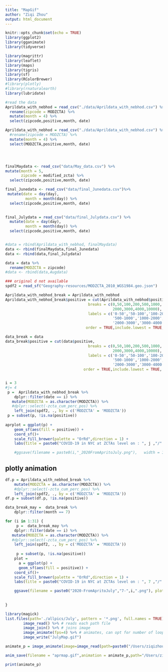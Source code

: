 ```yaml
---
title: "MapGif"
author: "Ziqi Zhou"
output: html_document
---
```


```r
knitr::opts_chunk$set(echo = TRUE)
library(ggplot2)
library(gganimate)
library(tidyverse)

library(magrittr)
library(leaflet)
library(maps)
library(tigris)
library(sf)
library(RColorBrewer)
#library(plotly)
#library(rnaturalearth)
library(lubridate)
```

```r
#read the data
Aprildata_with_nebhod = read_csv("./data/Aprildata_with_nebhod.csv") %>% 
  rename(zipcode = MODZCTA) %>% 
  mutate(month = 4) %>% 
  select(zipcode,positive,month, date) 

Aprildata_with_nebhod = read_csv("./data/Aprildata_with_nebhod.csv") %>% 
  #rename(zipcode = MODZCTA) %>% 
  mutate(month = 4) %>% 
  select(MODZCTA,positive,month, date) 




finalMaydata <- read_csv("data/May_data.csv") %>% 
mutate(month = 5,
       zipcode = modified_zcta) %>% 
  select(zipcode,positive,month, date) 

final_Junedata <- read_csv("data/final_Junedata.csv")%>% 
 mutate(date = day(day),
         month = month(day)) %>% 
  select(zipcode,positive,month, date) 

  
final_Julydata = read_csv("data/final_Julydata.csv") %>% 
  mutate(date = day(day),
         month = month(day)) %>% 
  select(zipcode,positive,month, date) 


#data = rbind(Aprildata_with_nebhod, finalMaydata)
data <- rbind(finalMaydata,final_Junedata)
data <- rbind(data,final_Julydata)

data = data %>% 
  rename(MODZCTA = zipcode)
#data <- rbind(data,Augdata)

### original d not available
spdf2 = read_sf("Geography-resources/MODZCTA_2010_WGS1984.geo.json")
```

```r
Aprildata_with_nebhod_break = Aprildata_with_nebhod
Aprildata_with_nebhod_break$positive = cut(Aprildata_with_nebhod$positive, 
                                     breaks = c(0,50,100,200,500,1000,
                                                2000,3000,4000,10000),
                                     labels = c('0-50','50-100','100-200','200-500',
                                                '500-1000','1000-2000',
                                                '2000-3000','3000-4000','4000+'),
                                    order = TRUE,include.lowest = TRUE, right = TRUE)
```



```r
data_break = data
data_break$positive = cut(data$positive, 
                                     breaks = c(0,50,100,200,500,1000,
                                                2000,3000,4000,10000),
                                     labels = c('0-50','50-100','100-200','200-500',
                                                '500-1000','1000-2000',
                                                '2000-3000','3000-4000','4000+'),
                                   order = TRUE,include.lowest = TRUE, right = TRUE)



```

```r
i = 3
#j= 4
 p =  Aprildata_with_nebhod_break %>% 
    dplyr::filter(date == i) %>% 
   mutate(MODZCTA = as.character(MODZCTA)) %>% 
   #dplyr::select(-zcta_cum_perc_pos) %>% 
    left_join(spdf2, ., by = c('MODZCTA' = 'MODZCTA')) 
 p = subset(p, !is.na(positive))
    
aprplot = ggplot(p) + 
    geom_sf(aes(fill = positive)) + 
    coord_sf()+
    scale_fill_brewer(palette = "OrRd",direction = 1) + 
    labs(title = paste0("COVID-19 in NYC at ZCTAs level on : ", j ,"/" ,i,"/2020"))

    #ggsave(filename = paste0(i,"_2020FromApritoJuly.png"),   width = 10, height = 10, units = "cm")
```

## plotly animation

```r
df.p = Aprildata_with_nebhod_break %>% 
    mutate(MODZCTA = as.character(MODZCTA)) %>% 
    #dplyr::select(-zcta_cum_perc_pos) %>% 
    left_join(spdf2, ., by = c('MODZCTA' = 'MODZCTA')) 
df.p = subset(df.p, !is.na(positive))

```



```r

data_break_may =  data_break %>% 
    dplyr::filter(month == 7) 

for (i in 1:31) {
     p =  data_break_may %>% 
    dplyr::filter(date == i) %>% 
   mutate(MODZCTA = as.character(MODZCTA)) %>% 
   #dplyr::select(-zcta_cum_perc_pos) %>% 
    left_join(spdf2, ., by = c('MODZCTA' = 'MODZCTA'))
     
     p = subset(p, !is.na(positive))
    plot = 
      a = ggplot(p) + 
      geom_sf(aes(fill = positive)) + 
    coord_sf()+
    scale_fill_brewer(palette = "OrRd",direction = 1) + 
    labs(title = paste0("COVID-19 in NYC at ZCTAs level on : ", 7 ,"/" ,i,"/2020"))

    ggsave(filename = paste0("2020-FromApritoJuly","7-",i,".png"), plot = a, path = "./allpics/May",width = 20, height = 20, units = "cm")
  
  
}


```

```r
library(magick)
list.files(path='./allpics/July', pattern = '*.png', full.names = TRUE) %>% 
        image_read() %>% # reads each path file
        image_join() %>% # joins image
        image_animate(fps=4) %>% # animates, can opt for number of loops
        image_write("JulyMap.gif")
```

```r
animate_p = image_animate(image=image_read(path=paste0("/Users/ziqizhou/Desktop/MSPH_1st_Year/P8105_Data_Science/Git/NYC_covid-19.github.io/allpics/2020-FromApritoJuly",i,".png")))

anim_save(filename = "aprmap.gif",animation = animate_p,path="/Users/ziqizhou/Desktop/MSPH_1st_Year/P8105_Data_Science/Git/NYC_covid-19.github.io/data/pics")

print(animate_p)
```

